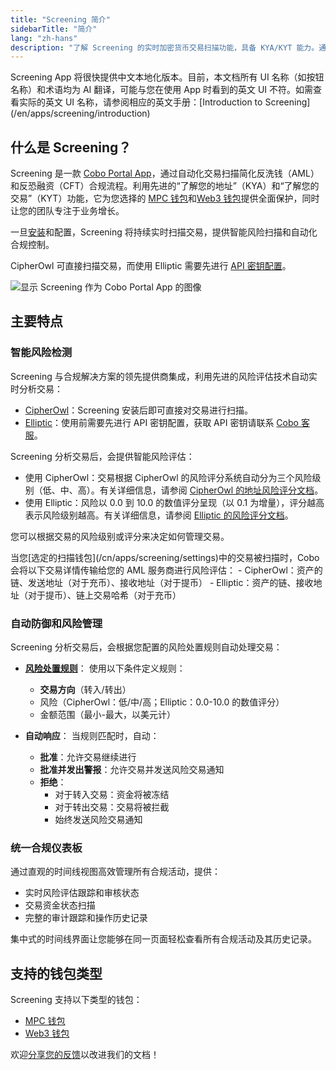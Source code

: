 ```yaml
---
title: "Screening 简介"
sidebarTitle: "简介"
lang: "zh-hans"
description: "了解 Screening 的实时加密货币交易扫描功能，具备 KYA/KYT 能力。通过风险检测和智能规则执行实现 AML/CFT 合规自动化。"
---
```


<Note>
Screening App 将很快提供中文本地化版本。目前，本文档所有 UI 名称（如按钮名称）和术语均为 AI 翻译，可能与您在使用 App 时看到的英文 UI 不符。如需查看实际的英文 UI 名称，请参阅相应的英文手册：[Introduction to Screening](/en/apps/screening/introduction)
</Note>

## 什么是 Screening？

Screening 是一款 [Cobo Portal App](/cn/apps/introduction)，通过自动化交易扫描简化反洗钱（AML）和反恐融资（CFT）合规流程。利用先进的“了解您的地址”（KYA）和“了解您的交易”（KYT）功能，它为您选择的 [MPC 钱包](/cn/portal/mpc-wallets/introduction)和[Web3 钱包](/cn/portal/custodial-wallets/web3-wallets/set-up)提供全面保护，同时让您的团队专注于业务增长。

一旦[安装](/cn/apps/screening/set-up)和配置，Screening 将持续实时扫描交易，提供智能风险扫描和自动化合规控制。

<Note>CipherOwl 可直接扫描交易，而使用 Elliptic 需要先进行 [API 密钥配置](/cn/apps/screening/screening-settings)。</Note>

<img src="/en/images/portal-apps/screening/screening-in-app-store.png" className="screenshot_modal" alt="显示 Screening 作为 Cobo Portal App 的图像"/>

## 主要特点

### 智能风险检测

Screening 与合规解决方案的领先提供商集成，利用先进的风险评估技术自动实时分析交易：

- [CipherOwl](https://www.cipherowl.com/)：Screening 安装后即可直接对交易进行扫描。
- [Elliptic](https://www.elliptic.co/)：使用前需要先进行 API 密钥配置，获取 API 密钥请联系 [Cobo 客服](mailto:help@cobo.com)。

Screening 分析交易后，会提供智能风险评估：
   - 使用 CipherOwl：交易根据 CipherOwl 的风险评分系统自动分为三个风险级别（低、中、高）。有关详细信息，请参阅 [CipherOwl 的地址风险评分文档](https://cipherowl.notion.site/Address-Risk-Score-1a0d90dd030f80b5904cd4aa76e15cea)。
   - 使用 Elliptic：风险以 0.0 到 10.0 的数值评分呈现（以 0.1 为增量），评分越高表示风险级别越高。有关详细信息，请参阅 [Elliptic 的风险评分文档](https://help.elliptic.co/en/articles/2641454-interpreting-risk-scores)。

   您可以根据交易的风险级别或评分来决定如何管理交易。

<Info>
当您[选定的扫描钱包](/cn/apps/screening/settings)中的交易被扫描时，Cobo 会将以下交易详情传输给您的 AML 服务商进行风险评估：
- CipherOwl：资产的链、发送地址（对于充币）、接收地址（对于提币）
- Elliptic：资产的链、接收地址（对于提币）、链上交易哈希（对于充币）
</Info>

### 自动防御和风险管理

Screening 分析交易后，会根据您配置的风险处置规则自动处理交易：

- [**风险处置规则**](/cn/apps/screening/risk-policies)：
  使用以下条件定义规则：
  - **交易方向**（转入/转出）
  - 风险（CipherOwl：低/中/高；Elliptic：0.0-10.0 的数值评分）
  - 金额范围（最小-最大，以美元计）

- **自动响应**：
  当规则匹配时，自动：
  - **批准**：允许交易继续进行
  - **批准并发出警报**：允许交易并发送风险交易通知
  - **拒绝**：
    - 对于转入交易：资金将被冻结
    - 对于转出交易：交易将被拦截
    - 始终发送风险交易通知

### 统一合规仪表板

通过直观的时间线视图高效管理所有合规活动，提供：

- 实时风险评估跟踪和审核状态
- 交易资金状态扫描
- 完整的审计跟踪和操作历史记录

集中式的时间线界面让您能够在同一页面轻松查看所有合规活动及其历史记录。

## 支持的钱包类型

Screening 支持以下类型的钱包：
- [MPC 钱包](/cn/portal/mpc-wallets/introduction)
- [Web3 钱包](/cn/portal/custodial-wallets/web3-wallets/set-up)

<Tip>欢迎[分享您的反馈](https://forms.zohopublic.com/cobo/form/DocumentFeedbackForm/formperma/QvLOhxJv1_JMsJ-1dleZ8Itb_7rzN-LtgvsDdxosoVI?referrername=manuals)以改进我们的文档！</Tip>
